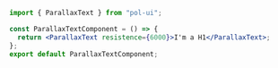 ```jsx
import { ParallaxText } from "pol-ui";

const ParallaxTextComponent = () => {
  return <ParallaxText resistence={6000}>I'm a H1</ParallaxText>;
};
export default ParallaxTextComponent;
```
